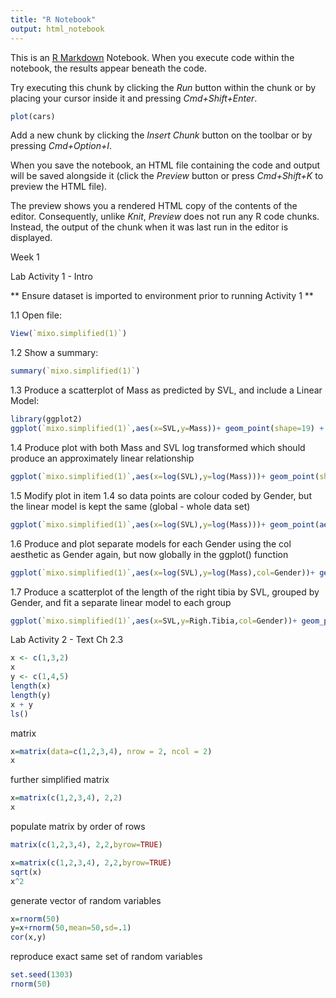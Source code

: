 ```yaml
---
title: "R Notebook"
output: html_notebook
---
```


This is an [R Markdown](http://rmarkdown.rstudio.com) Notebook. When you execute code within the notebook, the results appear beneath the code. 

Try executing this chunk by clicking the *Run* button within the chunk or by placing your cursor inside it and pressing *Cmd+Shift+Enter*. 

```r
plot(cars)
```

Add a new chunk by clicking the *Insert Chunk* button on the toolbar or by pressing *Cmd+Option+I*.

When you save the notebook, an HTML file containing the code and output will be saved alongside it (click the *Preview* button or press *Cmd+Shift+K* to preview the HTML file). 

The preview shows you a rendered HTML copy of the contents of the editor. Consequently, unlike *Knit*, *Preview* does not run any R code chunks. Instead, the output of the chunk when it was last run in the editor is displayed.



Week 1 

Lab Activity 1 - Intro

** Ensure dataset is imported to environment prior to running Activity 1 **

1.1 Open file:

```r
View(`mixo.simplified(1)`)
```


1.2 Show a summary:

```r
summary(`mixo.simplified(1)`)
```

1.3 Produce a scatterplot of Mass as predicted by SVL, and include a Linear Model:

```r
library(ggplot2)
ggplot(`mixo.simplified(1)`,aes(x=SVL,y=Mass))+ geom_point(shape=19) + geom_smooth(method="lm", se = FALSE) + ggtitle("Linear Model of Mass as predicted by SVL")
```

1.4 Produce plot with both Mass and SVL log transformed which should produce an approximately linear relationship 

```r
ggplot(`mixo.simplified(1)`,aes(x=log(SVL),y=log(Mass)))+ geom_point(shape=19) + geom_smooth(method="lm", se = FALSE) + ggtitle("Linear Log Model of Mass as predicted by SVL")
```

1.5 Modify plot in item 1.4 so data points are colour coded by Gender, but the linear model is kept the same (global - whole data set) 

```r
ggplot(`mixo.simplified(1)`,aes(x=log(SVL),y=log(Mass)))+ geom_point(aes(col=Gender)) + geom_smooth(method="lm", se = FALSE) + ggtitle("Linear Log Model of Mass as predicted by SVL and Gender")
```

1.6 Produce and plot separate models for each Gender using the col aesthetic as Gender again, but now globally in the ggplot() function

```r
ggplot(`mixo.simplified(1)`,aes(x=log(SVL),y=log(Mass),col=Gender))+ geom_point(shape=19) + geom_smooth(method="lm", se = FALSE) + ggtitle("Linear Log Model of Mass as predicted by SVL")
```

1.7 Produce a scatterplot of the length of the right tibia by SVL, grouped by Gender, and fit a separate linear model to each group

```r
ggplot(`mixo.simplified(1)`,aes(x=SVL,y=Righ.Tibia,col=Gender))+ geom_point(shape=19) + geom_smooth(method="lm", se = FALSE) + ggtitle("Linear Model of Right Tibia as predicted by SVL and Gender")
```


Lab Activity 2 - Text Ch 2.3

```r
x <- c(1,3,2)
x
y <- c(1,4,5)
length(x)
length(y)
x + y
ls()
```

matrix
```r
x=matrix(data=c(1,2,3,4), nrow = 2, ncol = 2)
x
```

further simplified matrix
```r
x=matrix(c(1,2,3,4), 2,2)
x
```

populate matrix by order of rows
```r
matrix(c(1,2,3,4), 2,2,byrow=TRUE)
```


```r
x=matrix(c(1,2,3,4), 2,2,byrow=TRUE)
sqrt(x)
x^2
```

generate vector of random variables
```r
x=rnorm(50)
y=x+rnorm(50,mean=50,sd=.1)
cor(x,y)
```

reproduce exact same set of random variables
```r
set.seed(1303)
rnorm(50)
```

